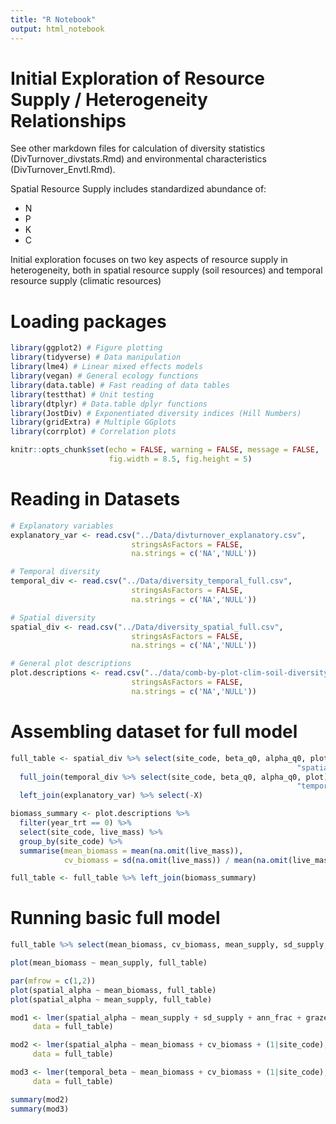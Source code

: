 ```yaml
---
title: "R Notebook"
output: html_notebook
---
```


# Initial Exploration of Resource Supply / Heterogeneity Relationships

See other markdown files for calculation of diversity statistics (DivTurnover_divstats.Rmd) and environmental characteristics (DivTurnover_Envtl.Rmd).

Spatial Resource Supply includes standardized abundance of:

* N
* P
* K 
* C

Initial exploration focuses on two key aspects of resource supply in heterogeneity, both in spatial resource supply (soil resources) and temporal resource supply (climatic resources)

# Loading packages

```r
library(ggplot2) # Figure plotting
library(tidyverse) # Data manipulation
library(lme4) # Linear mixed effects models
library(vegan) # General ecology functions
library(data.table) # Fast reading of data tables
library(testthat) # Unit testing
library(dtplyr) # Data.table dplyr functions
library(JostDiv) # Exponentiated diversity indices (Hill Numbers)
library(gridExtra) # Multiple GGplots
library(corrplot) # Correlation plots

knitr::opts_chunk$set(echo = FALSE, warning = FALSE, message = FALSE,
                      fig.width = 8.5, fig.height = 5)
```

# Reading in Datasets

```r
# Explanatory variables
explanatory_var <- read.csv("../Data/divturnover_explanatory.csv",
                           stringsAsFactors = FALSE,
                           na.strings = c('NA','NULL'))

# Temporal diversity
temporal_div <- read.csv("../Data/diversity_temporal_full.csv",
                           stringsAsFactors = FALSE,
                           na.strings = c('NA','NULL'))

# Spatial diversity
spatial_div <- read.csv("../Data/diversity_spatial_full.csv",
                           stringsAsFactors = FALSE,
                           na.strings = c('NA','NULL'))

# General plot descriptions
plot.descriptions <- read.csv("../data/comb-by-plot-clim-soil-diversity-21-Feb-2019.csv",
                           stringsAsFactors = FALSE,
                           na.strings = c('NA','NULL'))

```

# Assembling dataset for full model

```r
full_table <- spatial_div %>% select(site_code, beta_q0, alpha_q0, plot) %>% rename("spatial_beta" = "beta_q0",
                                                                "spatial_alpha" = "alpha_q0") %>%
  full_join(temporal_div %>% select(site_code, beta_q0, alpha_q0, plot) %>% rename("temporal_beta" = "beta_q0",
                                                                "temporal_alpha" = "alpha_q0")) %>%
  left_join(explanatory_var) %>% select(-X)

biomass_summary <- plot.descriptions %>% 
  filter(year_trt == 0) %>% 
  select(site_code, live_mass) %>%
  group_by(site_code) %>%
  summarise(mean_biomass = mean(na.omit(live_mass)),
            cv_biomass = sd(na.omit(live_mass)) / mean(na.omit(live_mass)))

full_table <- full_table %>% left_join(biomass_summary)
```

# Running basic full model


```r
full_table %>% select(mean_biomass, cv_biomass, mean_supply, sd_supply, mean_wtrdef, sd_wtrdef) %>% pairs(.)
```

```r
plot(mean_biomass ~ mean_supply, full_table)
```

```r
par(mfrow = c(1,2))
plot(spatial_alpha ~ mean_biomass, full_table)
plot(spatial_alpha ~ mean_supply, full_table)

```



```r
mod1 <- lmer(spatial_alpha ~ mean_supply + sd_supply + ann_frac + grazed + MAP_v2 + (1|site_code),
     data = full_table)

mod2 <- lmer(spatial_alpha ~ mean_biomass + cv_biomass + (1|site_code),
     data = full_table)

mod3 <- lmer(temporal_beta ~ mean_biomass + cv_biomass + (1|site_code),
     data = full_table)

summary(mod2)
summary(mod3)
```

